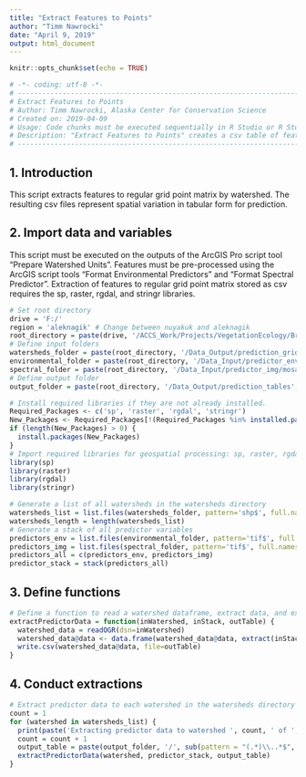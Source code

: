 ```yaml
---
title: "Extract Features to Points"
author: "Timm Nawrocki"
date: "April 9, 2019"
output: html_document
---
```


```r
knitr::opts_chunk$set(echo = TRUE)
```

```r
# -*- coding: utf-8 -*-
# ---------------------------------------------------------------------------
# Extract Features to Points
# Author: Timm Nawrocki, Alaska Center for Conservation Science
# Created on: 2019-04-09
# Usage: Code chunks must be executed sequentially in R Studio or R Studio Server installation. Created using R Studio version 1.2.1335 and R 3.5.3.
# Description: "Extract Features to Points" creates a csv table of features for all points in a regular grid point matrix for each input subwatershed.
# ---------------------------------------------------------------------------
```

## 1. Introduction

This script extracts features to regular grid point matrix by watershed. The resulting csv files represent spatial variation in tabular form for prediction.

## 2. Import data and variables

This script must be executed on the outputs of the ArcGIS Pro script tool "Prepare Watershed Units". Features must be pre-processed using the ArcGIS script tools "Format Environmental Predictors" and "Format Spectral Predictor". Extraction of features to regular grid point matrix stored as csv requires the sp, raster, rgdal, and stringr libraries.

```r
# Set root directory
drive = 'F:/'
region = 'aleknagik' # Change between nuyakuk and aleknagik
root_directory = paste(drive, '/ACCS_Work/Projects/VegetationEcology/BristolBay_Vegetation/Project_GIS', sep='')
# Define input folders
watersheds_folder = paste(root_directory, '/Data_Output/prediction_grids/', region, sep='')
environmental_folder = paste(root_directory, '/Data_Input/predictor_env/partial', sep='')
spectral_folder = paste(root_directory, '/Data_Input/predictor_img/mosaic_partial', sep='')
# Define output folder
output_folder = paste(root_directory, '/Data_Output/prediction_tables', sep='')
```

```r
# Install required libraries if they are not already installed.
Required_Packages <- c('sp', 'raster', 'rgdal', 'stringr')
New_Packages <- Required_Packages[!(Required_Packages %in% installed.packages()[,"Package"])]
if (length(New_Packages) > 0) {
  install.packages(New_Packages)
}
# Import required libraries for geospatial processing: sp, raster, rgdal, and stringr.
library(sp)
library(raster)
library(rgdal)
library(stringr)
```

```r
# Generate a list of all watersheds in the watersheds directory
watersheds_list = list.files(watersheds_folder, pattern='shp$', full.names=TRUE)
watersheds_length = length(watersheds_list)
# Generate a stack of all predictor variables
predictors_env = list.files(environmental_folder, pattern='tif$', full.names=TRUE)
predictors_img = list.files(spectral_folder, pattern='tif$', full.names=TRUE)
predictors_all = c(predictors_env, predictors_img)
predictor_stack = stack(predictors_all)
```

## 3. Define functions

```r
# Define a function to read a watershed dataframe, extract data, and export to csv
extractPredictorData = function(inWatershed, inStack, outTable) {
  watershed_data = readOGR(dsn=inWatershed)
  watershed_data@data <- data.frame(watershed_data@data, extract(inStack, watershed_data))
  write.csv(watershed_data@data, file=outTable)
}
```

## 4. Conduct extractions

```r
# Extract predictor data to each watershed in the watersheds directory
count = 1
for (watershed in watersheds_list) {
  print(paste('Extracting predictor data to watershed ', count, ' of ', watersheds_length, '...', sep=''))
  count = count + 1
  output_table = paste(output_folder, '/', sub(pattern = "(.*)\\..*$", replacement = "\\1", basename(watershed)), '.csv', sep='')
  extractPredictorData(watershed, predictor_stack, output_table)
}
```